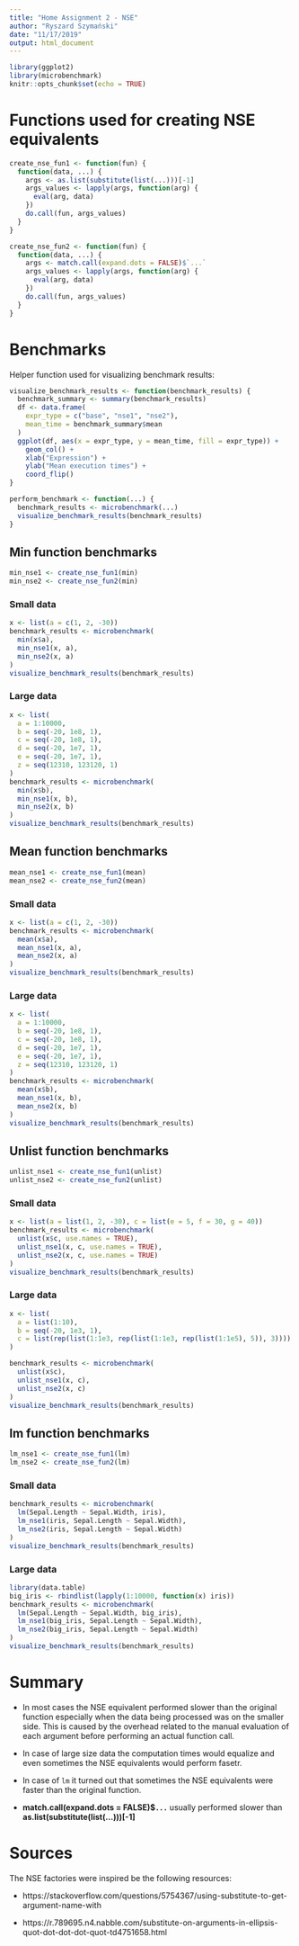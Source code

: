```yaml
---
title: "Home Assignment 2 - NSE"
author: "Ryszard Szymański"
date: "11/17/2019"
output: html_document
---
```


```r
library(ggplot2)
library(microbenchmark)
knitr::opts_chunk$set(echo = TRUE)
```


# Functions used for creating NSE equivalents
```r
create_nse_fun1 <- function(fun) {
  function(data, ...) {
    args <- as.list(substitute(list(...)))[-1]
    args_values <- lapply(args, function(arg) {
      eval(arg, data)
    })
    do.call(fun, args_values)
  }
}

create_nse_fun2 <- function(fun) {
  function(data, ...) {
    args <- match.call(expand.dots = FALSE)$`...`
    args_values <- lapply(args, function(arg) {
      eval(arg, data)
    })
    do.call(fun, args_values)
  }
}

```

# Benchmarks

Helper function used for visualizing benchmark results:
```r
visualize_benchmark_results <- function(benchmark_results) {
  benchmark_summary <- summary(benchmark_results)
  df <- data.frame(
    expr_type = c("base", "nse1", "nse2"),
    mean_time = benchmark_summary$mean
  )
  ggplot(df, aes(x = expr_type, y = mean_time, fill = expr_type)) +
    geom_col() +
    xlab("Expression") + 
    ylab("Mean execution times") +
    coord_flip() 
}

perform_benchmark <- function(...) {
  benchmark_results <- microbenchmark(...)
  visualize_benchmark_results(benchmark_results)
}
```

## Min function benchmarks
```r
min_nse1 <- create_nse_fun1(min)
min_nse2 <- create_nse_fun2(min)
```


### Small data
```r
x <- list(a = c(1, 2, -30))
benchmark_results <- microbenchmark(
  min(x$a),
  min_nse1(x, a),
  min_nse2(x, a)
)
visualize_benchmark_results(benchmark_results)
```

### Large data
```r
x <- list(
  a = 1:10000,
  b = seq(-20, 1e8, 1),
  c = seq(-20, 1e8, 1),
  d = seq(-20, 1e7, 1),
  e = seq(-20, 1e7, 1),
  z = seq(12310, 123120, 1)
)
benchmark_results <- microbenchmark(
  min(x$b),
  min_nse1(x, b),
  min_nse2(x, b)
)
visualize_benchmark_results(benchmark_results)
```

## Mean function benchmarks
```r
mean_nse1 <- create_nse_fun1(mean)
mean_nse2 <- create_nse_fun2(mean)
```


### Small data
```r
x <- list(a = c(1, 2, -30))
benchmark_results <- microbenchmark(
  mean(x$a),
  mean_nse1(x, a),
  mean_nse2(x, a)
)
visualize_benchmark_results(benchmark_results)
```

### Large data
```r
x <- list(
  a = 1:10000,
  b = seq(-20, 1e8, 1),
  c = seq(-20, 1e8, 1),
  d = seq(-20, 1e7, 1),
  e = seq(-20, 1e7, 1),
  z = seq(12310, 123120, 1)
)
benchmark_results <- microbenchmark(
  mean(x$b),
  mean_nse1(x, b),
  mean_nse2(x, b)
)
visualize_benchmark_results(benchmark_results)
```

## Unlist function benchmarks
```r
unlist_nse1 <- create_nse_fun1(unlist)
unlist_nse2 <- create_nse_fun2(unlist)
```


### Small data
```r
x <- list(a = list(1, 2, -30), c = list(e = 5, f = 30, g = 40))
benchmark_results <- microbenchmark(
  unlist(x$c, use.names = TRUE),
  unlist_nse1(x, c, use.names = TRUE),
  unlist_nse2(x, c, use.names = TRUE)
)
visualize_benchmark_results(benchmark_results)
```

### Large data
```r
x <- list(
  a = list(1:10),
  b = seq(-20, 1e3, 1),
  c = list(rep(list(1:1e3, rep(list(1:1e3, rep(list(1:1e5), 5)), 3))))
)

benchmark_results <- microbenchmark(
  unlist(x$c),
  unlist_nse1(x, c),
  unlist_nse2(x, c)
)
visualize_benchmark_results(benchmark_results)
```


## lm function benchmarks
```r
lm_nse1 <- create_nse_fun1(lm)
lm_nse2 <- create_nse_fun2(lm)
```


### Small data
```r
benchmark_results <- microbenchmark(
  lm(Sepal.Length ~ Sepal.Width, iris),
  lm_nse1(iris, Sepal.Length ~ Sepal.Width),
  lm_nse2(iris, Sepal.Length ~ Sepal.Width)
)
visualize_benchmark_results(benchmark_results)
```

### Large data
```r
library(data.table)
big_iris <- rbindlist(lapply(1:10000, function(x) iris))
benchmark_results <- microbenchmark(
  lm(Sepal.Length ~ Sepal.Width, big_iris),
  lm_nse1(big_iris, Sepal.Length ~ Sepal.Width),
  lm_nse2(big_iris, Sepal.Length ~ Sepal.Width)
)
visualize_benchmark_results(benchmark_results)
```

# Summary

- In most cases the NSE equivalent performed slower than the original function especially when the data being processed was on the smaller side. This is caused by the overhead related to the manual evaluation of each argument before performing an actual function call.

- In case of large size data the computation times would equalize and even sometimes the NSE equivalents would perform fasetr.  

- In case of `lm` it turned out that sometimes the NSE equivalents were faster than the original function.

- **match.call(expand.dots = FALSE)$`...`** usually performed slower than **as.list(substitute(list(...)))[-1]**

# Sources
The NSE factories were inspired be the following resources:

- https://stackoverflow.com/questions/5754367/using-substitute-to-get-argument-name-with

- https://r.789695.n4.nabble.com/substitute-on-arguments-in-ellipsis-quot-dot-dot-dot-quot-td4751658.html